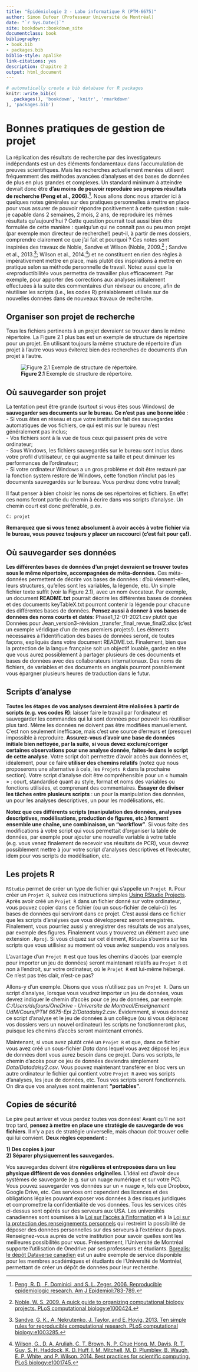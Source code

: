 ```yaml
---
title: "Épidémiologie 2 - Labo informatique R (PTM-6675)"
author: Simon Dufour (Professeur Université de Montréal)
date: "`r Sys.Date()`"
site: bookdown::bookdown_site
documentclass: book
bibliography:
- book.bib
- packages.bib
biblio-style: apalike
link-citations: yes
description: Chapitre 2
output: html_document
---
```


```r
# automatically create a bib database for R packages
knitr::write_bib(c(
  .packages(), 'bookdown', 'knitr', 'rmarkdown'
), 'packages.bib')
```


# Bonnes pratiques de gestion de projet
La réplication des résultats de recherche par des investigateurs indépendants est un des éléments fondamentaux dans l’accumulation de preuves scientifiques. Mais les recherches actuellement menées utilisent fréquemment des méthodes avancées d’analyses et des bases de données de plus en plus grandes et complexes. Un standard minimum à atteindre devrait donc être **d'au moins de pouvoir reproduire ses propres résultats de recherche (Peng et al., 2006).[^1]**. Nous allons donc nous attarder ici à quelques notes générales sur des pratiques personnelles à mettre en place pour vous assurer de pouvoir répondre positivement à cette question : suis-je capable dans 2 semaines, 2 mois, 2 ans, de reproduire les mêmes résultats qu’aujourd’hui ? Cette question pourrait tout aussi bien être formulée de cette manière : quelqu’un qui ne connaît pas ou peu mon projet (par exemple mon directeur de recherche!) peut-il, à partir de mes dossiers, comprendre clairement ce que j’ai fait et pourquoi ? Ces notes sont inspirées des travaux de Noble, Sandve et Wilson (Noble, 2009.[^2] ; Sandve et al., 2013.[^3]; Wilson et al., 2014.[^4])  et ne constituent en rien des règles à impérativement mettre en place, mais plutôt des inspirations à mettre en pratique selon sa méthode personnelle de travail. Notez aussi que la «reproductibilité» vous permettra de travailler plus efficacement. Par exemple, pour apporter des corrections aux analyses initialement effectuées à la suite des commentaires d’un réviseur ou encore, afin de réutiliser les scripts (i.e., les codes R) préalablement utilisés sur de nouvelles données dans de nouveaux travaux de recherche. 


[^1]: [Peng, R. D., F. Dominici, and S. L. Zeger. 2006. Reproducible epidemiologic research. Am J Epidemiol:783-789.](https://pubmed.ncbi.nlm.nih.gov/16510544/)
[^2]: [Noble, W. S. 2009. A quick guide to organizing computational biology projects. PLoS computational biology:e1000424.](https://pubmed.ncbi.nlm.nih.gov/19649301/)
[^3]: [Sandve, G. K., A. Nekrutenko, J. Taylor, and E. Hovig. 2013. Ten simple rules for reproducible computational research. PLoS computational biology:e1003285.](https://pubmed.ncbi.nlm.nih.gov/24204232/)
[^4]: [Wilson, G., D. A. Aruliah, C. T. Brown, N. P. Chue Hong, M. Davis, R. T. Guy, S. H. Haddock, K. D. Huff, I. M. Mitchell, M. D. Plumbley, B. Waugh, E. P. White, and P. Wilson. 2014. Best practices for scientific computing. PLoS biology:e1001745.](https://pubmed.ncbi.nlm.nih.gov/24415924/)


## Organiser son projet de recherche
Tous les fichiers pertinents à un projet devraient se trouver dans le même répertoire. La Figure 2.1 plus bas est un exemple de structure de répertoire pour un projet. En utilisant toujours la même structure de répertoire d’un projet à l’autre vous vous éviterez bien des recherches de documents d’un projet à l’autre.


![**Figure 2.1** Exemple de structure de répertoire.](Figures\Figure 1.png)
  
## Où sauvegarder son projet  
La tentation peut être grande (surtout si vous êtes sous Windows) de **sauvegarder ses documents sur le bureau. Ce n’est pas une bonne idée** :  
  -	Si vous êtes en réseau et que votre institution fait des sauvegardes automatiques de vos fichiers, ce qui est mis sur le bureau n’est généralement pas inclus;  
  -	Vos fichiers sont à la vue de tous ceux qui passent près de votre ordinateur;  
  - Sous Windows, les fichiers sauvegardés sur le bureau sont inclus dans votre profil d’utilisateur, ce qui augmente sa taille et peut diminuer les performances de l’ordinateur;   
  - Si votre ordinateur Windows a un gros problème et doit être restauré par la fonction system restore de Windows, cette fonction n’inclut pas les documents sauvegardés sur le bureau. Vous perdrez donc votre travail;  
  
Il faut penser à bien choisir les noms de ses répertoires et fichiers. En effet ces noms feront partie du chemin à écrire dans vos scripts d’analyse. Un chemin court est donc préférable, p.ex.  
  
`C: projet` 
  
**Remarquez que si vous tenez absolument à avoir accès à votre fichier via le bureau, vous pouvez toujours y placer un raccourci (c’est fait pour ça!).**  

## Où sauvegarder ses données  
**Les différentes bases de données d’un projet devraient se trouver toutes sous le même répertoire, accompagnées de méta-données.** Ces méta-données permettent de décrire vos bases de données : d’où viennent-elles, leurs structures, qu'elles sont les variables, la légende, etc. Un simple fichier texte suffit (voir la Figure 2.1), avec un nom évocateur. Par exemple, un document **README.txt** pourrait décrire les différentes bases de données et des documents keyTableX.txt pourront contenir la légende pour chacune des différentes bases de données. **Pensez aussi à donner à vos bases de données des noms courts et datés**: Phase1_12-01-2021.csv plutôt que Données pour Jean_version3-révision _transfer_final_revue_final2.xlsx (c'est un exemple véridique d'un de mes premiers projets!). Les éléments nécessaires à l’identification des bases de données seront, de toutes façons, expliqués dans votre document README.txt. Finalement, bien que la protection de la langue française soit un objectif louable, gardez en tête que vous aurez possiblement à partager plusieurs de ces documents et bases de données avec des collaborateurs internationaux. Des noms de fichiers, de variables et des documents en anglais pourront possiblement vous épargner plusieurs heures de traduction dans le futur.
  

## Scripts d'analyse
**Toutes les étapes de vos analyses devraient être réalisées à partir de scripts (e.g. vos codes R)**: laisser faire le travail par l’ordinateur et sauvegarder les commandes qui lui sont données pour pouvoir les réutiliser plus tard. Même les données ne doivent pas être modifiées manuellement. C’est non seulement inefficace, mais c'est une source d’erreurs et (presque) impossible à reproduire. **Assurez-vous d'avoir une base de données initiale bien nettoyée, par la suite, si vous devez exclure/corriger certaines observations pour une analyse donnée, faites-le dans le script de cette analyse**. Votre script doit permettre d’avoir accès aux données et, idéalement, pour ce faire **utiliser des chemins relatifs** (notez que nous proposerons une alternative à cela, les `Projets R` dans la prochaine section). Votre script d’analyse doit être compréhensible pour un « humain » : court, standardisé quant au style, format et noms des variables ou fonctions utilisées, et comprenant des commentaires. **Essayer de diviser les tâches entre plusieurs scripts** : un pour la manipulation des données, un pour les analyses descriptives, un pour les modélisations, etc.
  
**Notez que ces différents scripts (manipulation des données, analyses descriptives, modélisations, production de figures, etc.) forment ensemble une chaîne, une combinaison, un "workflow"**. Si vous faite des modifications à votre script qui vous permettait d’organiser la table de données, par exemple pour ajouter une nouvelle variable à votre table (e.g. vous venez finalement de recevoir vos résultats de PCR), vous devrez possiblement mettre à jour votre script d’analyses descriptives et l’exécuter, idem pour vos scripts de modélisation, etc. 

## Les projets R  
`RStudio` permet de créer un type de fichier qui s'appelle un `Projet R`. Pour créer un `Projet R`, suivez ces instructions simples [Using RStudio Projects](https://support.rstudio.com/hc/en-us/articles/200526207-Using-RStudio-Projects). Après avoir créé un `Projet R` dans un fichier donné sur votre ordinateur, vous pouvez copier dans ce fichier (ou un sous-fichier de celui-ci) les bases de données qui serviront dans ce projet. C'est aussi dans ce fichier que les scripts d'analyses que vous développerez seront enregistrés. Finalement, vous pourriez aussi y enregistrer des résultats de vos analyses, par exemple des figures. Finalement vous y trouverez un élément avec une extension `.Rproj`. Si vous cliquez sur cet élément, `RStudio` s'ouvrira sur les scripts que vous utilisiez au moment où vous aviez suspendu vos analyses.  
  
L'avantage d'un `Projet R` est que tous les chemins d'accès (par exemple pour importer un jeu de données) seront maintenant relatifs au `Projet R` et non à l'endroit, sur votre ordinateur, où le `Projet R` est lui-même hébergé. Ce n'est pas très clair, n'est-ce pas?  
  
Allons-y d'un exemple. Disons que vous n'utilisez pas un `Projet R`. Dans un script d'analyse, lorsque vous voudrez importer un jeu de données, vous devrez indiquer le chemin d'accès pour ce jeu de données, par exemple:  *C:/Users/dufours/OneDrive - Universite de Montreal/Enseignement UdM/Cours/PTM 6675-Epi 2/Datadaisy2.csv*. Évidemment, si vous donnez ce script d'analyse et le jeu de données à un collègue (ou si vous déplacez vos dossiers vers un nouvel ordinateur) les scripts ne fonctionneront plus, puisque les chemins d'accès seront maintenant erronés.  
  
Maintenant, si vous avez plutôt créé un `Projet R` et que, dans ce fichier vous avez créé un sous-fichier *Data* dans lequel vous avez déposé les jeux de données dont vous aurez besoin dans ce projet. Dans vos scripts, le chemin d'accès pour ce jeu de données deviendra simplement *Data/Datadaisy2.csv*. Vous pouvez maintenant transférer en bloc vers un autre ordinateur le fichier qui contient votre `Projet R` avec vos scripts d'analyses, les jeux de données, etc. Tous vos scripts seront fonctionnels. On dira que vos analyses sont maintenant **"portables"**.   
  
## Copies de sécurité
Le pire peut arriver et vous perdez toutes vos données! Avant qu’il ne soit trop tard, **pensez à mettre en place une stratégie de sauvegarde de vos fichiers**. Il n’y a pas de stratégie universelle, mais chacun doit trouver celle qui lui convient. **Deux règles cependant :**
  
**1) Des copies à jour**  
**2) Séparer physiquement les sauvegardes.**  
  
Vos sauvegardes doivent être **régulières et entreposées dans un lieu physique différent de vos données originelles**. L’idéal est d’avoir deux systèmes de sauvegarde (e.g. sur un nuage numérique et sur votre PC). Vous pouvez sauvegarder vos données sur un « nuage », tels que Dropbox, Google Drive,  etc. Ces services ont cependant des licences et des obligations légales pouvant exposer vos données à des risques juridiques et compromettre la confidentialité de vos données. Tous les services cités ci-dessus sont opérés sur des serveurs aux USA. Les universités canadiennes sont soumises à la [Loi sur l’accès à l’information](https://laws-lois.justice.gc.ca/fra/lois/a-1/) et à la [Loi sur la protection des renseignements personnels](https://laws-lois.justice.gc.ca/fra/Lois/P-21/index.html) qui restreint la possibilité de déposer des données personnelles sur des serveurs à l’extérieur du pays. Renseignez-vous auprès de votre institution pour savoir quelles sont les meilleures possibilités pour vous. Présentement, l'Université de Montréal supporte l'utilisation de Onedrive par ses professeurs et étudiants. [Borealis: le dépôt Dataverse canadien](https://borealisdata.ca/fr/) est un autre exemple de service disponible pour les membres  académiques et étudiants de l'Université de Montréal, permettant de créer un dépôt de données pour leur recherche.
  
